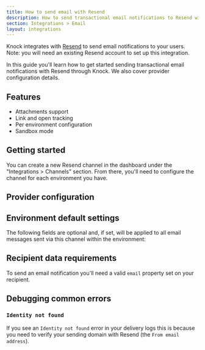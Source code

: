 ```yaml
---
title: How to send email with Resend
description: How to send transactional email notifications to Resend with Knock.
section: Integrations > Email
layout: integrations
---
```



Knock integrates with [Resend](https://resend.com/) to send email notifications to your users. Note: you will need an existing Resend account to set up this integration.

In this guide you'll learn how to get started sending transactional email notifications with Resend through Knock. We also cover provider configuration details.

## Features

- Attachments support
- Link and open tracking
- Per environment configuration
- Sandbox mode

## Getting started

You can create a new Resend channel in the dashboard under the "Integrations > Channels" section. From there, you'll need to configure the channel for each environment you have.

## Provider configuration

<Attributes>
  <Attribute
    name="API key"
    type="string*"
    description="The API key for your Resend account, available from your Resend dashboard"
  />
  <Attribute
    name="From email address"
    type="string | liquid*"
    description="The sender email address (can use Liquid tags)"
  />
  <Attribute
    name="From name"
    type="string | liquid"
    description="The sender name (can use Liquid tags)"
  />
  <Attribute
    name="JSON overrides"
    type="string | liquid"
    description="Provider API's paramater overrides"
  />
</Attributes>

## Environment default settings

The following fields are optional and, if set, will be applied to all email messages sent via this channel within the environment:

<Attributes>
  <Attribute
    name="Reply-to address"
    type="string | liquid"
    description="The reply-to email address (can use Liquid tags)"
  />
  <Attribute
    name="CC address"
    type="string | liquid"
    description="The cc email address (can use Liquid tags)"
  />
  <Attribute
    name="BCC address"
    type="string | liquid"
    description="The bcc email address (can use Liquid tags)"
  />
</Attributes>

## Recipient data requirements

To send an email notification you'll need a valid `email` property set on your recipient.

## Debugging common errors

### `Identity not found`

If you see an `Identity not found` error in your delivery logs this is because you need to verify your sending domain with Resend (the `From email address`).
